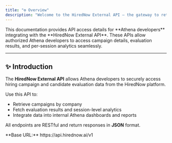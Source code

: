 ```yaml
---
title: "⚙️ Overview"
description: "Welcome to the HiredNow External API — the gateway to retrieve campaign and evaluation data from the HiredNow system for the Athena project."
---
```


<Note>
  This documentation provides API access details for **Athena developers** integrating with the **HiredNow External API**. These APIs allow authorized Athena developers to access campaign details, evaluation results, and per-session analytics seamlessly.
</Note>

---

## ✨ Introduction

The **HiredNow External API** allows Athena developers to securely access hiring campaign and candidate evaluation data from the HiredNow platform.

Use this API to:

- Retrieve campaigns by company
- Fetch evaluation results and session-level analytics
- Integrate data into internal Athena dashboards and reports

All endpoints are RESTful and return responses in **JSON** format.

<Info>
  **Base URL:** https://api.hirednow.ai/v1
</Info>
